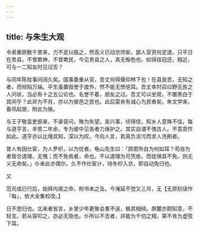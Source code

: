```yaml
---
---
---
```

title: 与朱生大观
---



令弟重趼数千里来，力不足以振之，然高义已动京师矣。鄙人官资何足道，只平日在贵县，不曾欺神，不曾欺民，今见贵县之人，真无惭色也。如得挂冠还，相近，可与一二知友时见过否？

与同年陈给事间阔久矣。国事委重从官，吾丈何得偃仰林下也！在县良苦，无知之者，而倾陷万端。平生虽置毁誉于度外，然不能无愤悒耳。吾丈幸时召曰野无告之人问状，当必有十之五公论也。名誉不着，朋友之过。吾丈可以坐观，不置黑白于其间乎？此非为不肖，亦以为彼邑之民也。此后莫肯有诚心为民者矣。朱文学来，备讯起居，附此为候。

与王子敬袁吏部来，不承音问，殊为失望。吴兴事，顷得信，知乡人意殊不佳。每与道亨言，辛苦二年余，专为彼中见告者力保护之。其实自谓不愧古人。不意乖忤如此。道亨亦以比境具知，深以为叹。今向人言，若真负涂污而求人洗刷者。

昔人有因仕宦，为人罗织，以为忧者。龟山先生曰：「顾君所自为何如耳？苟自为者皆合道理，无愧；而不免焉者，命也。不以道理为可凭依，而徒惧其不免。则无义无命矣。」仆来此亦偶尔。久不作仕宦计，待冬杪入京，即自动免归也。

又

范司成已行后，始拜内阁之命，附书未之及。今淹延不觉又三月，无【无原刻误作「每」，依大全集校改。】

日不思归也。北来者皆言，乡里少年更聚会羣不逞，极其相倾。屏麓亦颇知意，不轻言。若从容叩之，亦必无隐也。仆所以不去者，非能为千仞之翔，第不肯为虚弦下耳。